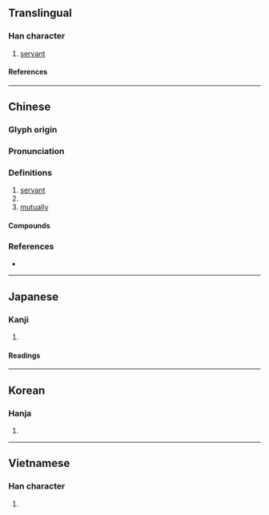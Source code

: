 {{also|厮}}
{{character info/new}}
==Translingual==

===Han character===
{{Han char|rn=53|rad=广|as=12|sn=15|four=00221|canj=ITCL|ids=⿸广斯}}

# [[servant]]

====References====
{{Han ref|kx=0350.260|dkj=09487|dj=0661.270|hdz=20900.120|uh=5EDD}}

----

==Chinese==
{{zh-forms|s=厮}}

===Glyph origin===
{{Han etym}}

===Pronunciation===
{{zh-pron
|m=sī
|c=si1
|mn=qz:sir/xm,zz:su
|mc=y
|oc=y
|cat=n,adv
}}

===Definitions===
{{zh-hanzi}}

# [[servant]]
# {{n-g|A lightly insulting term used to refer to someone.}}
# [[mutually]]

====Compounds====
{{zh-der|亂廝|假廝兒|大小廝|大廝|大廝不道|大模廝樣|奴廝兒|小廝|廝下|廝伴|廝侵|廝兒|廝勾|廝吵|廝守|廝幫|廝役|廝徒|廝打|廝抬廝敬|廝抹|廝挺|廝撲行|廝敬廝愛|廝殺|廝混|廝琅琅|廝瞞|廝稱|廝纏|廝羅|廝舍|廝落|廝見|廝覷|廝賴|廝趁|廝趕|廝輿|廝養|廝鬥|廝鬧|慢條廝禮|打胸廝撞|搗倒小廝|村廝|歪廝纏|毛騰廝火|淡廝|禿廝|窮廝|耳鬢廝磨|胡廝哄|胡廝混|胡廝纏|胸廝撞|這廝|那廝|長相廝守|面面廝覷}}

===References===
* {{R:twedu|A01229}}

----

==Japanese==

===Kanji===
{{ja-kanji|grade=|rs=广12}}

# {{defn|lang=ja|sort=广12}}

====Readings====
{{ja-readings
|on=し
|kun=こもの
}}

----

==Korean==

===Hanja===
{{ko-hanja|시}}

# {{defn|lang=ko|sort=广12}}

----

==Vietnamese==

===Han character===
{{vi-readings|rs=广12|reading=[[tê]], [[tư]]}}

# {{defn|lang=vi|sort=广12}}

{{cln|vi|Han tu}}